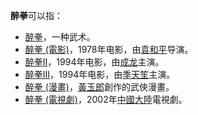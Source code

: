 '''醉拳'''可以指：
*[[醉拳|醉拳]]，一种武术。 
*[[醉拳_(電影)|醉拳 (電影)]]，1978年电影，由[[袁和平|袁和平]]导演。
*[[醉拳II|醉拳II]]，1994年电影，由[[成龙|成龙]]主演。
*[[醉拳III|醉拳III]]，1994年电影，由[[季天笙|季天笙]]主演。
*[[醉拳_(漫畫)|醉拳 (漫畫)]]，[[黃玉郎|黃玉郎]]創作的武俠漫畫。
*[[醉拳_(電視劇)|醉拳 (電視劇)]]，2002年[[中國大陸|中國大陸]]電視劇。
{{Disambig|Cat=二字作品消歧义|醉}}